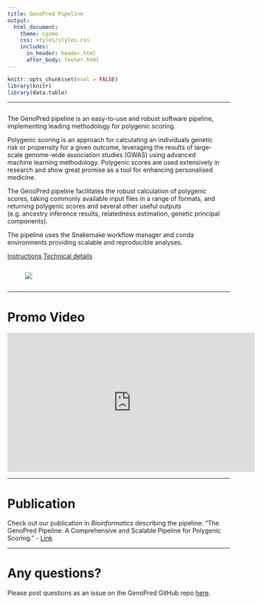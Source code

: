 ```yaml
---
title: GenoPred Pipeline
output: 
  html_document:
    theme: cosmo
    css: styles/styles.css
    includes:
      in_header: header.html
      after_body: footer.html
---
```


```r
knitr::opts_chunk$set(eval = FALSE)
library(knitr)
library(data.table)
```

***

<div style="display: flex; flex-wrap: wrap; align-items: center; justify-content: center;">
<div style="padding-right: 20px; flex: 1;">

The GenoPred pipeline is an easy-to-use and robust software pipeline, implementing leading methodology for polygenic scoring.

Polygenic scoring is an approach for calculating an individuals genetic risk or propensity for a given outcome, leveraging the results of large-scale genome-wide association studies (GWAS) using advanced machine learning methodology. Polygenic scores are used extensively in research and show great promise as a tool for enhancing personalised medicine.

The GenoPred pipeline facilitates the robust calculation of polygenic scores, taking commonly available input files in a range of formats, and returning polygenic scores and several other useful outputs (e.g. ancestry inference results, relatedness estimation, genetic principal components).

The pipeline uses the Snakemake workflow manager and conda environments providing scalable and reproducible analyses.

<div class="shallow-break"></div>

<div class="flex-container">
<a href="pipeline_readme.html" class="button">Instructions</a>
<a href="pipeline_technical.html" class="button">Technical details</a>
</div>

</div>

<div class="rounded-image-container" style="width: 425px;">
<img src="Images/tools_summary/brief_schematic.png">
</div>

</div>

***

# Promo Video
    
<iframe width="560" height="315" src="https://www.youtube.com/embed/dKiG8Udz0rI?si=umolv53Scyh1a4fL" title="YouTube video player" frameborder="0" allow="accelerometer; autoplay; clipboard-write; encrypted-media; gyroscope; picture-in-picture; web-share" allowfullscreen></iframe>

***

# Publication

Check out our publication in *Bioinformatics* describing the pipeline: "The GenoPred Pipeline: A Comprehensive and Scalable Pipeline for Polygenic Scoring." - <a href="https://doi.org/10.1093/bioinformatics/btae551" class="inline_button">Link</a>

***

# Any questions?

Please post questions as an issue on the GenoPred GitHub repo [here](https://github.com/opain/GenoPred/issues).

